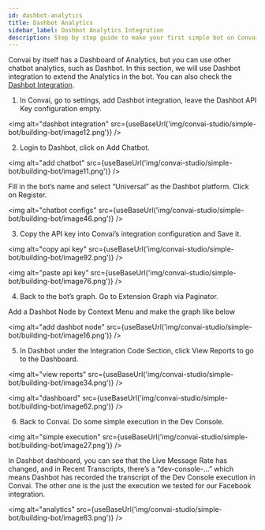 ```yaml
---
id: dashbot-analytics
title: Dashbot Analytics
sidebar_label: Dashbot Analytics Integration
description: Step by step guide to make your first simple bot on Convai Studio
---
```



Convai by itself has a Dashboard of Analytics, but you can use other chatbot analytics, such as Dashbot. In this section, we will use Dashbot integration to extend the Analytics in the bot. You can also check the [Dashbot Integration](/convai-studio/integrations/analytics/dashbot).

1. In Convai, go to settings, add Dashbot integration, leave the Dashbot API Key configuration empty.

  <img alt="dashbot integration" src={useBaseUrl('img/convai-studio/simple-bot/building-bot/image12.png')} />

2. Login to Dashbot, click on Add Chatbot.

  <img alt="add chatbot" src={useBaseUrl('img/convai-studio/simple-bot/building-bot/image11.png')} />

  Fill in the bot’s name and select “Universal” as the Dashbot platform. Click on Register.

  <img alt="chatbot configs" src={useBaseUrl('img/convai-studio/simple-bot/building-bot/image46.png')} />

3. Copy the API key into Convai’s integration configuration and Save it.

  <img alt="copy api key" src={useBaseUrl('img/convai-studio/simple-bot/building-bot/image92.png')} />

  <img alt="paste api key" src={useBaseUrl('img/convai-studio/simple-bot/building-bot/image76.png')} />

4. Back to the bot’s graph. Go to Extension Graph via Paginator.

  Add a Dashbot Node by Context Menu and make the graph like below

  <img alt="add dashbot node" src={useBaseUrl('img/convai-studio/simple-bot/building-bot/image16.png')} />

5. In Dashbot under the Integration Code Section, click View Reports to go to the Dashboard.
  
  <img alt="view reports" src={useBaseUrl('img/convai-studio/simple-bot/building-bot/image34.png')} />

  <img alt="dashboard" src={useBaseUrl('img/convai-studio/simple-bot/building-bot/image62.png')} />

6. Back to Convai. Do some simple execution in the Dev Console.

  <img alt="simple execution" src={useBaseUrl('img/convai-studio/simple-bot/building-bot/image27.png')} />

  In Dashbot dashboard, you can see that the Live Message Rate has changed, and in Recent Transcripts, there’s a “dev-console-...” which means Dashbot has recorded the transcript of the Dev Console execution in Convai. The other one is the just the execution we tested for our Facebook integration.

  <img alt="analytics" src={useBaseUrl('img/convai-studio/simple-bot/building-bot/image63.png')} />
